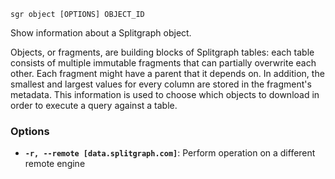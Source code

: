 
```sgr object [OPTIONS] OBJECT_ID```

Show information about a Splitgraph object.

Objects, or fragments, are building blocks of Splitgraph tables: each table consists of multiple immutable fragments
that can partially overwrite each other. Each fragment might have a parent that it depends on. In addition,
the smallest and largest values for every column are stored in the fragment's metadata. This information is used
to choose which objects to download in order to execute a query against a table.

### Options

  * **`-r, --remote [data.splitgraph.com]`**: Perform operation on a different remote engine
